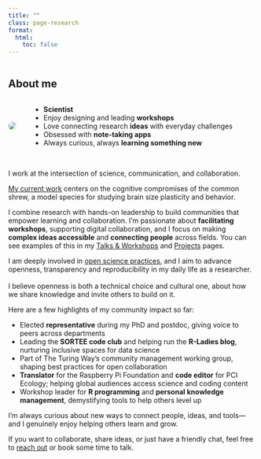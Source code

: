 ```yaml
---
title: ""
class: page-research
format:
  html:
    toc: false
---
```


::: {.page-icon}
<img src="../img/icons/home.svg" alt="" aria-hidden="true">
:::

## About me

```{=html}
<div class="about-me" style="display:flex; align-items:center; gap:2rem;">
  <img src="../img/BaldoniCecilia.JPG" class="about-me-img" style="border-radius:50%; max-width:200px;">
  <div class="about-me-text">
    <ul>
      <li><strong>Scientist</strong></li>
      <li>Enjoy designing and leading <strong>workshops</strong></li>
      <li>Love connecting research <strong>ideas</strong> with everyday challenges</li>
      <li>Obsessed with <strong>note-taking apps</strong></li>
      <li>Always curious, always <strong>learning something new</strong></li>
</ul>
  </div>
</div>
```
<br>
I work at the intersection of science, communication, and collaboration. 

[My current work](shrews.qmd) centers on the cognitive compromises of the common shrew, a model species for studying brain size plasticity and behavior.

I combine research with hands-on leadership to build communities that empower learning and collaboration. I’m passionate about **facilitating workshops**, supporting digital collaboration, and I focus on making **complex ideas accessible** and **connecting people** across fields. You can see examples of this in my [Talks & Workshops](talks.qmd) and [Projects](project.qmd) pages.

I am deeply involved in [open science practices](open-science.qmd), and I aim to advance openness, transparency and reproducibility in my daily life as a researcher.<br><br> I believe openness is both a technical choice and cultural one, about how we share knowledge and invite others to build on it.

Here are a few highlights of my community impact so far:

- Elected **representative** during my PhD and postdoc, giving voice to peers across departments
- Leading the **SORTEE code club** and helping run the **R-Ladies blog**, nurturing inclusive spaces for data science
- Part of The Turing Way’s community management working group, shaping best practices for open collaboration
- **Translator** for the Raspberry Pi Foundation and **code editor** for PCI Ecology; helping global audiences access science and coding content
- Workshop leader for **R programming** and **personal knowledge management**, demystifying tools to help others level up

I’m always curious about new ways to connect people, ideas, and tools—and I genuinely enjoy helping others learn and grow.

If you want to collaborate, share ideas, or just have a friendly chat, feel free to [reach out](contact.qmd) or book some time to talk.
